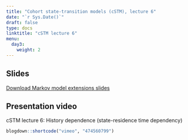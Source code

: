 ```yaml
---
title: "Cohort state-transition models (cSTM), lecture 6"
date: "`r Sys.Date()`"
draft: false
type: docs
linktitle: "cSTM lecture 6"
menu:
  day3:
    weight: 2
---
```


## Slides

[Download Markov model extensions slides](../../../Course_Modularization/Markov models/Slides/MarkovModelVariants_CDC2021.pptx)

## Presentation video

cSTM lecture 6: History dependence (state-residence time dependency)

```r
blogdown::shortcode("vimeo", "474560799")
```

